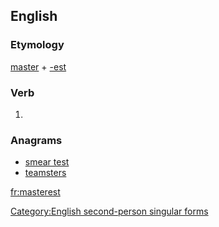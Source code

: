 ==English==

===Etymology===
[[master]] + [[-est]]

===Verb===
{{en-verb form}}

# {{context|archaic|lang=en}} {{form of|Second-person singular simple present form|master}}

===Anagrams===
* [[smear test#English|smear test]]
* [[teamsters#English|teamsters]]

[[Category:English second-person singular forms]]

[[fr:masterest]]